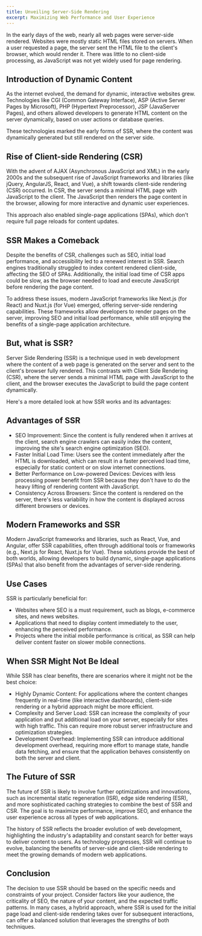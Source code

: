 ```yaml
---
title: Unveiling Server-Side Rendering
excerpt: Maximizing Web Performance and User Experience
---
```


In the early days of the web, nearly all web pages were server-side rendered. Websites were mostly static HTML files stored on servers. When a user requested a page, the server sent the HTML file to the client's browser, which would render it. There was little to no client-side processing, as JavaScript was not yet widely used for page rendering.

## Introduction of Dynamic Content

As the internet evolved, the demand for dynamic, interactive websites grew. Technologies like CGI (Common Gateway Interface), ASP (Active Server Pages by Microsoft), PHP (Hypertext Preprocessor), JSP (JavaServer Pages), and others allowed developers to generate HTML content on the server dynamically, based on user actions or database queries.

These technologies marked the early forms of SSR, where the content was dynamically generated but still rendered on the server side.

## Rise of Client-side Rendering (CSR)

With the advent of AJAX (Asynchronous JavaScript and XML) in the early 2000s and the subsequent rise of JavaScript frameworks and libraries (like jQuery, AngularJS, React, and Vue), a shift towards client-side rendering (CSR) occurred. In CSR, the server sends a minimal HTML page with JavaScript to the client. The JavaScript then renders the page content in the browser, allowing for more interactive and dynamic user experiences.

This approach also enabled single-page applications (SPAs), which don't require full page reloads for content updates.

## SSR Makes a Comeback

Despite the benefits of CSR, challenges such as SEO, initial load performance, and accessibility led to a renewed interest in SSR. Search engines traditionally struggled to index content rendered client-side, affecting the SEO of SPAs. Additionally, the initial load time of CSR apps could be slow, as the browser needed to load and execute JavaScript before rendering the page content.

To address these issues, modern JavaScript frameworks like Next.js (for React) and Nuxt.js (for Vue) emerged, offering server-side rendering capabilities. These frameworks allow developers to render pages on the server, improving SEO and initial load performance, while still enjoying the benefits of a single-page application architecture.

## But, what is SSR?

Server Side Rendering (SSR) is a technique used in web development where the content of a web page is generated on the server and sent to the client's browser fully rendered. This contrasts with Client Side Rendering (CSR), where the server sends a minimal HTML page with JavaScript to the client, and the browser executes the JavaScript to build the page content dynamically.

Here's a more detailed look at how SSR works and its advantages:

## Advantages of SSR

- SEO Improvement: Since the content is fully rendered when it arrives at the client, search engine crawlers can easily index the content, improving the site's search engine optimization (SEO).
- Faster Initial Load Time: Users see the content immediately after the HTML is downloaded, which can result in a faster perceived load time, especially for static content or on slow internet connections.
- Better Performance on Low-powered Devices: Devices with less processing power benefit from SSR because they don't have to do the heavy lifting of rendering content with JavaScript.
- Consistency Across Browsers: Since the content is rendered on the server, there's less variability in how the content is displayed across different browsers or devices.

## Modern Frameworks and SSR

Modern JavaScript frameworks and libraries, such as React, Vue, and Angular, offer SSR capabilities, often through additional tools or frameworks (e.g., Next.js for React, Nuxt.js for Vue). These solutions provide the best of both worlds, allowing developers to build dynamic, single-page applications (SPAs) that also benefit from the advantages of server-side rendering.

## Use Cases

SSR is particularly beneficial for:

- Websites where SEO is a must requirement, such as blogs, e-commerce sites, and news websites.
- Applications that need to display content immediately to the user, enhancing the perceived performance.
- Projects where the initial mobile performance is critical, as SSR can help deliver content faster on slower mobile connections.

## When SSR Might Not Be Ideal

While SSR has clear benefits, there are scenarios where it might not be the best choice:

- Highly Dynamic Content: For applications where the content changes frequently in real-time (like interactive dashboards), client-side rendering or a hybrid approach might be more efficient.
- Complexity and Server Load: SSR can increase the complexity of your application and put additional load on your server, especially for sites with high traffic. This can require more robust server infrastructure and optimization strategies.
- Development Overhead: Implementing SSR can introduce additional development overhead, requiring more effort to manage state, handle data fetching, and ensure that the application behaves consistently on both the server and client.

## The Future of SSR

The future of SSR is likely to involve further optimizations and innovations, such as incremental static regeneration (ISR), edge side rendering (ESR), and more sophisticated caching strategies to combine the best of SSR and CSR. The goal is to maximize performance, improve SEO, and enhance the user experience across all types of web applications.

The history of SSR reflects the broader evolution of web development, highlighting the industry's adaptability and constant search for better ways to deliver content to users. As technology progresses, SSR will continue to evolve, balancing the benefits of server-side and client-side rendering to meet the growing demands of modern web applications.

## Conclusion

The decision to use SSR should be based on the specific needs and constraints of your project. Consider factors like your audience, the criticality of SEO, the nature of your content, and the expected traffic patterns. In many cases, a hybrid approach, where SSR is used for the initial page load and client-side rendering takes over for subsequent interactions, can offer a balanced solution that leverages the strengths of both techniques.
